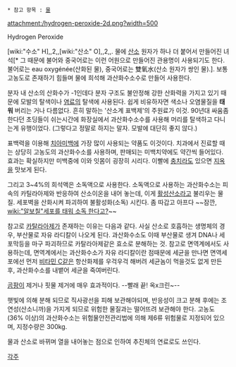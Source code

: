  * 참고 항목 : [[물]]
attachment:/hydrogen-peroxide-2d.png?width=500

Hydrogen Peroxide

[wiki:"수소" H],,2,,[wiki:"산소" O],,2,,. 물에 [[산소]] 원자가 하나 더 붙어서 만들어진 녀석[* 그 때문에 불어와 중국어로는 이런 어원으로 만들어진 관용명이 사용되기도 한다. 불어로는 eau oxygénée(산화된 물), 중국어로는 雙氧水(산소 원자가 쌍인 물).]. 보통 고농도로 존재하기 힘들며 물에 희석해 과산화수소수로 만들어 사용한다.

분자 내 산소의 산화수가 -1인데다 분자 구조도 불안정해 강한 산화력을 가지고 있기 때문에 모발의 탈색이나 [[염료]]의 탈색에 사용된다. 쉽게 비유하자면 색소나 오염물질을 '''태워''' 버리는 거나 다름없다. 흔히 말하는 '산소계 표백제'의 주원료가 이것. 90년대 싸움좀 한다던 초딩들이 쉬는시간에 화장실에서 과산화수소수를 사용해 머리를 탈색하고 다니는게 유행이었다. (그렇다고 정말로 하지는 말자. 모발에 대단히 좋지 않다.)

표백력을 이용해 [[치아]]미백에 가장 많이 사용되는 약품도 이것이다. 치과에서 진료할 때는 상당히 고농도의 과산화수소를 사용하며, 판매되는 미백치약에도 약간씩 들어있다. 효과는 확실하지만 미백중에 이와 잇몸이 굉장히 시리다. 이빨에 [[충치]]라도 있으면 [[지옥]]을 맛보게 된다.

그리고 3~4%의 희석액은 소독액으로 사용한다. 소독액으로 사용하는 과산화수소는 피 속의 카틸라아제와 반응하여 산소이온을 내어 놓는데, 이게 [[활성산소]]라고 불리우는 물질. 세포벽을 산화시켜 파괴하여 불활성화(소독) 시킨다. 좀 따갑고 아프다 ~~잠깐, [[wiki:"알보칠"세포를 태워 소독 한다고?]]~~

참고로 [[카탈라아제]]가 존재하는 이유는 다음과 같다. 사실 산소로 호흡하는 생명체의 경우, 부산물로 자유 라디칼이 나오게 된다. 과산화수소도 이때 부산물로 생겨 DNA나 세포막등을 마구 파괴하므로 카탈라아제같은 효소로 분해하는 것. 참고로 면역계에서도 사용하는데, 면역계에서는 과산화수소가 자유 라디칼이란 점때문에 세균을 만나면 면역세포에선 먼저 [[비타민 C]]같은 항산화제를 우걱우걱 해버려 세균놈이 먹을것도 없게 만든후, 과산화수소를 내뱉어 세균을 죽여버린다.

[[곰팡이]] 제거나 핏물 제거에 매우 효과적이다. --빨래 끝! 옥x크린~--

햇빛에 의해 분해 되므로 직사광선을 피해 보관해야되며, 반응성이 크고 분해 후에는 조연성(산소니까)을 가지게 되므로 위험한 물질과는 떨어뜨려 보관해야 한다. 고농도(36% 이상)의 과산화수소는 위험물안전관리법에 의해 제6류 위험물로 지정되어 있으며, 지정수량은 300kg.

물과 산소로 바뀌며 열을 내어놓는 점으로 인하여 추진체의 연료로도 쓰인다.

[[각주]]
